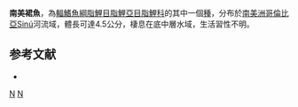 {{Speciesbox 
| taxon = Gephyrocharax sinuensis
| status = NE
| status_system = IUCN3.1
| authority =  [[Dahl|Dahl]], 1964
| synonyms = 
}}
'''南美裙魚'''，為[[輻鰭魚綱|輻鰭魚綱]][[脂鯉目|脂鯉目]][[脂鯉亞目|脂鯉亞目]][[脂鯉科|脂鯉科]]的其中一個[[種|種]]，分布於[[南美洲|南美洲]][[哥倫比亞|哥倫比亞]]Sinú河流域，體長可達4.5公分，棲息在底中層水域，生活習性不明。

==参考文献==
{{refbegin}}
*{{FishBase_species|genus=Gephyrocharax|species=sinuensis|year=2014|month=1}}
{{refend}}

{{Taxonbar|from=Q6416752}}

[[Category:裙魚屬|N]]
[[Category:1964年描述的鱼类|N]]


{{魚類小作品}}